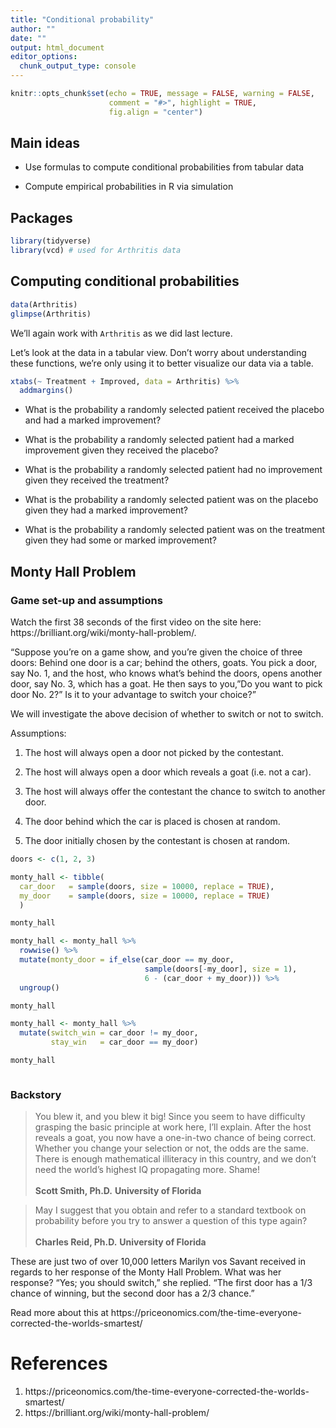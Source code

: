 ```yaml
---
title: "Conditional probability"
author: ""
date: ""
output: html_document
editor_options: 
  chunk_output_type: console
---
```


```r
knitr::opts_chunk$set(echo = TRUE, message = FALSE, warning = FALSE,
                      comment = "#>", highlight = TRUE,
                      fig.align = "center")
```

## Main ideas

- Use formulas to compute conditional probabilities from tabular data

- Compute empirical probabilities in R via simulation

## Packages

```r
library(tidyverse)
library(vcd) # used for Arthritis data
```

## Computing conditional probabilities

```r
data(Arthritis)
glimpse(Arthritis)
```

We'll again work with `Arthritis` as we did last lecture. 

Let's look at the data in a tabular view. Don't worry about understanding these
functions, we're only using it to better visualize our data via a table.

```r
xtabs(~ Treatment + Improved, data = Arthritis) %>% 
  addmargins()
```

- What is the probability a randomly selected patient received the placebo
  and had a marked improvement?
  

  
- What is the probability a randomly selected patient had a marked improvement
  given they received the placebo?
  

  
- What is the probability a randomly selected patient had no improvement given
  they received the treatment?
  

  
- What is the probability a randomly selected patient was on the placebo given
  they had a marked improvement?
  

  
- What is the probability a randomly selected patient was on the treatment
  given they had some or marked improvement?
  


## Monty Hall Problem

### Game set-up and assumptions

Watch the first 38 seconds of the first video on the site here:
https://brilliant.org/wiki/monty-hall-problem/.

"Suppose you're on a game show, and you're given the choice of three doors: 
Behind one door is a car; behind the others, goats. You pick a door, say No. 1,
and the host, who knows what's behind the doors, opens another door, say No. 3, 
which has a goat. He then says to you, "Do you want to pick door No. 2?" Is it 
to your advantage to switch your choice?"

We will investigate the above decision of whether to switch or not to switch.

Assumptions:

1. The host will always open a door not picked by the contestant.

2. The host will always open a door which reveals a goat (i.e. not a car).

3. The host will always offer the contestant the chance to switch to 
   another door.
   
4. The door behind which the car is placed is chosen at random.

5. The door initially chosen by the contestant is chosen at random.


```r
doors <- c(1, 2, 3)
```

```r
monty_hall <- tibble(
  car_door   = sample(doors, size = 10000, replace = TRUE),
  my_door    = sample(doors, size = 10000, replace = TRUE)
  )

monty_hall
```


```r
monty_hall <- monty_hall %>% 
  rowwise() %>% 
  mutate(monty_door = if_else(car_door == my_door,
                              sample(doors[-my_door], size = 1),
                              6 - (car_door + my_door))) %>% 
  ungroup()

monty_hall
```

```r
monty_hall <- monty_hall %>% 
  mutate(switch_win = car_door != my_door,
         stay_win   = car_door == my_door)

monty_hall
```

```r


```

### Backstory

>You blew it, and you blew it big! Since you seem to have difficulty grasping
the basic principle at work here, I'll explain. After the host reveals a goat, 
you now have a one-in-two chance of being correct. Whether you change your 
selection or not, the odds are the same. There is enough mathematical 
illiteracy in this country, and we don't need the world's highest IQ 
propagating more. Shame!
<br><br>
**Scott Smith, Ph.D.**
**University of Florida**

>May I suggest that you obtain and refer to a standard textbook on probability 
before you try to answer a question of this type again?
<br><br>
**Charles Reid, Ph.D.**
**University of Florida**

These are just two of over 10,000 letters Marilyn vos Savant received in regards
to her response of the Monty Hall Problem. What was her response? "Yes; you 
should switch," she replied. "The first door has a 1/3 chance of winning, 
but the second door has a 2/3 chance."

Read more about this at 
https://priceonomics.com/the-time-everyone-corrected-the-worlds-smartest/

# References

1. https://priceonomics.com/the-time-everyone-corrected-the-worlds-smartest/
2. https://brilliant.org/wiki/monty-hall-problem/
